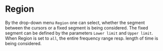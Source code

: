 # Region

By the drop-down menu `Region` one can select, whether the segment between the cursors or a fixed segment is being considered. The fixed segment can be defined by the parameters ``Lower limit`` and ``Upper limit``. When Region is set to ``all``, the entire frequency range resp. length of time is being considered.
